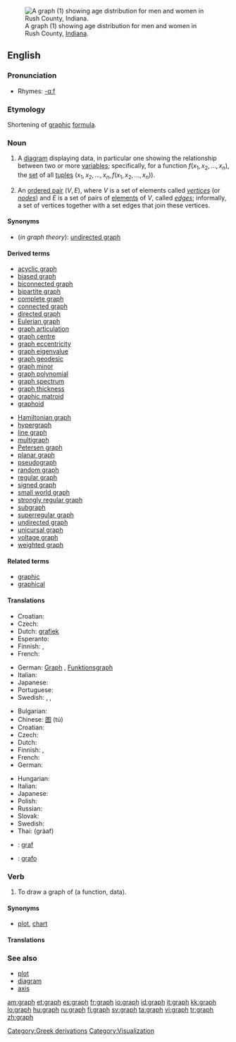 {{see|Graph|-graph}}
[[Image:USA Rush County, Indiana age pyramid.svg|thumb|right|A graph (1) showing age distribution for men and women in Rush County, [[Indiana]].]]
==English==

{{wikipedia}}

===Pronunciation===
* Rhymes: [[Rhymes:English:-ɑːf|-ɑːf]]

===Etymology===
Shortening of [[graphic]] [[formula]].

===Noun===
{{en-noun}}

# {{mathematics}} A [[diagram]] displaying data, in particular one showing the relationship between two or more [[variable]]s; specifically, for a function <math>f(x_1, x_2, \ldots, x_n)</math>, the [[set]] of all [[tuple]]s <math>(x_1, x_2, \ldots, x_n, f(x_1, x_2, \ldots, x_n))</math>.
# {{graphtheory}} An [[ordered pair]] <math>(V,E)</math>, where <math>V</math> is a set of elements called ''[[vertex|vertices]]'' (or ''[[node]]s'') and <math>E</math> is a set of pairs of [[element]]s of <math>V</math>, called ''[[edge]]s''; informally, a set of vertices together with a set edges that join these vertices.

====Synonyms====
* (''in graph theory''): [[undirected graph]]

====Derived terms====
{{rel-top|Derived terms}}
* [[acyclic graph]]
* [[biased graph]]
* [[biconnected graph]]
* [[bipartite graph]]
* [[complete graph]]
* [[connected graph]]
* [[directed graph]]
* [[Eulerian graph]]
* [[graph articulation]]
* [[graph centre]]
* [[graph eccentricity]]
* [[graph eigenvalue]]
* [[graph geodesic]]
* [[graph minor]]
* [[graph polynomial]]
* [[graph spectrum]]
* [[graph thickness]]
* [[graphic matroid]]
* [[graphoid]]
{{rel-mid}}
* [[Hamiltonian graph]]
* [[hypergraph]]
* [[line graph]]
* [[multigraph]]
* [[Petersen graph]]
* [[planar graph]]
* [[pseudograph]]
* [[random graph]]
* [[regular graph]]
* [[signed graph]]
* [[small world graph]]
* [[strongly regular graph]]
* [[subgraph]]
* [[superregular graph]]
* [[undirected graph]]
* [[unicursal graph]]
* [[voltage graph]]
* [[weighted graph]]
{{rel-bottom}}

====Related terms====
* [[graphic]]
* [[graphical]]

====Translations====
{{trans-top|mathematical diagram}}
* Croatian: {{t-|hr|graf|m}}
* Czech: {{t-|cs|graf|m}}
* Dutch: [[grafiek]]
* Esperanto: {{t-|eo|grafeo|xs=Esperanto}}
* Finnish: {{t-|fi|diagrammi}}, {{t-|fi|kaaviokuva}}
* French: {{t+|fr|graphique|m}}
{{trans-mid}}
* German: [[Graph]] {{m}}, [[Funktionsgraph]] {{m}}
* Italian: {{t+|it|grafico|m}}
* Japanese: {{t-|ja|グラフ|tr=gurafu|sc=Jpan}}
* Portuguese: {{t+|pt|gráfico|m}}
* Swedish: {{t+|sv|diagram|n}}, {{t+|sv|graf|c}}, {{t+|sv|kurva|c}}
{{trans-bottom}}

{{trans-top|an ordered pair in graph theory}}
* Bulgarian: {{t-|bg|граф|m|sc=Cyrl}}
* Chinese: [[图]] (tú)
* Croatian: {{t-|hr|graf|m}}
* Czech: {{t-|cs|graf|m}}
* Dutch: {{t+|nl|graaf}}
* Finnish: {{t-|fi|graafi}}, {{t+|fi|verkko}}
* French: {{t+|fr|graphe|m}}
* German: {{t+|de|Graph|m}}
{{trans-mid}}
* Hungarian: {{t+|hu|gráf}}
* Italian: {{t+|it|grafo|m}}
* Japanese: {{t-|ja|グラフ|tr=gurafu|sc=Jpan}}
* Polish: {{t+|pl|graf}}
* Russian: {{t+|ru|граф|m|tr=graf|sc=Cyrl}}
* Slovak: {{t-|sk|graf|m}}
* Swedish: {{t+|sv|graf|c}}
* Thai: {{Thai|[[กราฟ]]}} (gràaf)
{{trans-bottom}}

<!--Remove this section once all of the translations below have been moved into the tables above.-->
{{checktrans-top}}
* {{ttbc|Irish}}: [[graf]]
* {{ttbc|Spanish}}: [[grafo]] {{m}}
{{trans-bottom}}

===Verb===
{{en-verb}}

# {{transitive|mathematics}} To draw a graph of (a function, data).

====Synonyms====
* {{sense|draw a graph of}} [[plot]], [[chart]]

====Translations====
{{trans-top|draw a graph of}}
{{trans-mid}}
{{trans-bottom}}

===See also===
* [[plot]]
* [[diagram]]
* [[axis]]

[[Category:Greek derivations]]
[[Category:Visualization]]

[[am:graph]]
[[et:graph]]
[[es:graph]]
[[fr:graph]]
[[io:graph]]
[[id:graph]]
[[it:graph]]
[[kk:graph]]
[[lo:graph]]
[[hu:graph]]
[[ru:graph]]
[[fi:graph]]
[[sv:graph]]
[[ta:graph]]
[[vi:graph]]
[[tr:graph]]
[[zh:graph]]